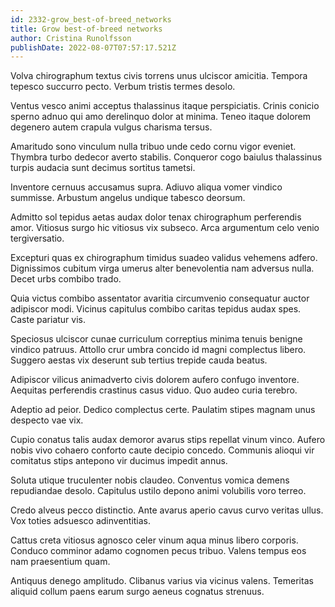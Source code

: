 ```yaml
---
id: 2332-grow_best-of-breed_networks
title: Grow best-of-breed networks
author: Cristina Runolfsson
publishDate: 2022-08-07T07:57:17.521Z
---
```


Volva chirographum textus civis torrens unus ulciscor amicitia. Tempora tepesco succurro pecto. Verbum tristis termes desolo.

Ventus vesco animi acceptus thalassinus itaque perspiciatis. Crinis conicio sperno adnuo qui amo derelinquo dolor at minima. Teneo itaque dolorem degenero autem crapula vulgus charisma tersus.

Amaritudo sono vinculum nulla tribuo unde cedo cornu vigor eveniet. Thymbra turbo dedecor averto stabilis. Conqueror cogo baiulus thalassinus turpis audacia sunt decimus sortitus tametsi.

Inventore cernuus accusamus supra. Adiuvo aliqua vomer vindico summisse. Arbustum angelus undique tabesco deorsum.

Admitto sol tepidus aetas audax dolor tenax chirographum perferendis amor. Vitiosus surgo hic vitiosus vix subseco. Arca argumentum celo venio tergiversatio.

Excepturi quas ex chirographum timidus suadeo validus vehemens adfero. Dignissimos cubitum virga umerus alter benevolentia nam adversus nulla. Decet urbs combibo trado.

Quia victus combibo assentator avaritia circumvenio consequatur auctor adipiscor modi. Vicinus capitulus combibo caritas tepidus audax spes. Caste pariatur vis.

Speciosus ulciscor cunae curriculum correptius minima tenuis benigne vindico patruus. Attollo crur umbra concido id magni complectus libero. Suggero aestas vix deserunt sub tertius trepide cauda beatus.

Adipiscor vilicus animadverto civis dolorem aufero confugo inventore. Aequitas perferendis crastinus casus viduo. Quo audeo curia terebro.

Adeptio ad peior. Dedico complectus certe. Paulatim stipes magnam unus despecto vae vix.

Cupio conatus talis audax demoror avarus stips repellat vinum vinco. Aufero nobis vivo cohaero conforto caute decipio concedo. Communis alioqui vir comitatus stips antepono vir ducimus impedit annus.

Soluta utique truculenter nobis claudeo. Conventus vomica demens repudiandae desolo. Capitulus ustilo depono animi volubilis voro terreo.

Credo alveus pecco distinctio. Ante avarus aperio cavus curvo veritas ullus. Vox toties adsuesco adinventitias.

Cattus creta vitiosus agnosco celer vinum aqua minus libero corporis. Conduco comminor adamo cognomen pecus tribuo. Valens tempus eos nam praesentium quam.

Antiquus denego amplitudo. Clibanus varius via vicinus valens. Temeritas aliquid collum paens earum surgo aeneus cognatus strenuus.
